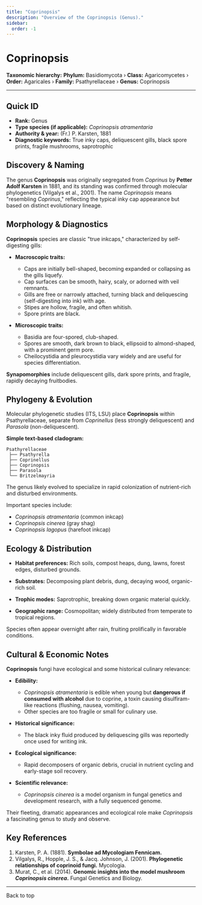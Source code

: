 ```yaml
---
title: "Coprinopsis"
description: "Overview of the Coprinopsis (Genus)."
sidebar:
  order: -1
---
```



# Coprinopsis <Badge variant="note" text="Genus" />

**Taxonomic hierarchy:** **Phylum:** Basidiomycota › **Class:** Agaricomycetes › **Order:** Agaricales › **Family:** Psathyrellaceae › **Genus:** Coprinopsis

---

## Quick ID
* **Rank:** Genus  
* **Type species (if applicable):** _Coprinopsis atramentaria_  
* **Authority & year:** (Fr.) P. Karsten, 1881  
* **Diagnostic keywords:** True inky caps, deliquescent gills, black spore prints, fragile mushrooms, saprotrophic  

## Discovery & Naming
The genus **Coprinopsis** was originally segregated from _Coprinus_ by **Petter Adolf Karsten** in 1881, and its standing was confirmed through molecular phylogenetics (Vilgalys et al., 2001). The name _Coprinopsis_ means "resembling _Coprinus_," reflecting the typical inky cap appearance but based on distinct evolutionary lineage.

## Morphology & Diagnostics
**Coprinopsis** species are classic "true inkcaps," characterized by self-digesting gills:

- **Macroscopic traits:**
  - Caps are initially bell-shaped, becoming expanded or collapsing as the gills liquefy.
  - Cap surfaces can be smooth, hairy, scaly, or adorned with veil remnants.
  - Gills are free or narrowly attached, turning black and deliquescing (self-digesting into ink) with age.
  - Stipes are hollow, fragile, and often whitish.
  - Spore prints are black.

- **Microscopic traits:**
  - Basidia are four-spored, club-shaped.
  - Spores are smooth, dark brown to black, ellipsoid to almond-shaped, with a prominent germ pore.
  - Cheilocystidia and pleurocystidia vary widely and are useful for species differentiation.

**Synapomorphies** include deliquescent gills, dark spore prints, and fragile, rapidly decaying fruitbodies.

## Phylogeny & Evolution
Molecular phylogenetic studies (ITS, LSU) place **Coprinopsis** within Psathyrellaceae, separate from _Coprinellus_ (less strongly deliquescent) and _Parasola_ (non-deliquescent).

**Simple text-based cladogram:**
```
Psathyrellaceae
 ├── Psathyrella
 ├── Coprinellus
 ├── Coprinopsis
 ├── Parasola
 └── Britzelmayria
```
The genus likely evolved to specialize in rapid colonization of nutrient-rich and disturbed environments.

Important species include:

- _Coprinopsis atramentaria_ (common inkcap)
- _Coprinopsis cinerea_ (gray shag)
- _Coprinopsis lagopus_ (harefoot inkcap)

## Ecology & Distribution
- **Habitat preferences:** Rich soils, compost heaps, dung, lawns, forest edges, disturbed grounds.
- **Substrates:** Decomposing plant debris, dung, decaying wood, organic-rich soil.
- **Trophic modes:** Saprotrophic, breaking down organic material quickly.

- **Geographic range:** Cosmopolitan; widely distributed from temperate to tropical regions.

Species often appear overnight after rain, fruiting prolifically in favorable conditions.

## Cultural & Economic Notes
**Coprinopsis** fungi have ecological and some historical culinary relevance:

- **Edibility:**
  - _Coprinopsis atramentaria_ is edible when young but **dangerous if consumed with alcohol** due to coprine, a toxin causing disulfiram-like reactions (flushing, nausea, vomiting).
  - Other species are too fragile or small for culinary use.

- **Historical significance:**
  - The black inky fluid produced by deliquescing gills was reportedly once used for writing ink.

- **Ecological significance:**
  - Rapid decomposers of organic debris, crucial in nutrient cycling and early-stage soil recovery.

- **Scientific relevance:**
  - _Coprinopsis cinerea_ is a model organism in fungal genetics and development research, with a fully sequenced genome.

Their fleeting, dramatic appearances and ecological role make _Coprinopsis_ a fascinating genus to study and observe.

## Key References
1. Karsten, P. A. (1881). **Symbolae ad Mycologiam Fennicam.**  
2. Vilgalys, R., Hopple, J. S., & Jacq. Johnson, J. (2001). **Phylogenetic relationships of coprinoid fungi.** Mycologia.  
3. Murat, C., et al. (2014). **Genomic insights into the model mushroom _Coprinopsis cinerea_.** Fungal Genetics and Biology.  

---

<LinkButton href="#top" variant="minimal" icon="arrow-up">
  Back to top
</LinkButton>
